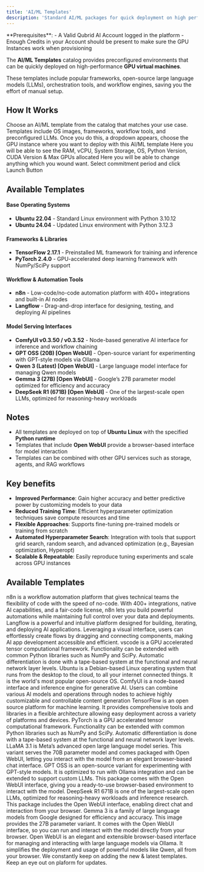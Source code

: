 ```yaml
---
title: 'AI/ML Templates'
description: 'Standard AI/ML packages for quick deployment on high performance GPU virtual machines'
---
```


<Info>
  **Prerequisites**:
  - A Valid Qubrid AI Account logged in the platform
  - Enough Credits in your Account should be present to make sure the GPU Instances work when provisioning
</Info>

The **AI/ML Templates** catalog provides preconfigured environments that can be quickly deployed on high-performance **GPU virtual machines**.  

These templates include popular frameworks, open-source large language models (LLMs), orchestration tools, and workflow engines, saving you the effort of manual setup.  


## How It Works

<Steps>
<Step title="Select a template from the catalog">
  Choose an AI/ML template from the catalog that matches your use case. Templates include OS images, frameworks, workflow tools, and preconfigured LLMs.
</Step>
<Step title="Select a GPU Instance">
  Once you do this, a dropdown appears, choose the GPU instance where you want to deploy with this AI/ML template
</Step>
<Step title="Review the Instance">
  Here you will be able to see the RAM, vCPU, System Storage, OS, Python Version, CUDA Version & Max GPUs allocated
</Step>
<Step title="Customise the Instance">
  Here you will be able to change anything which you wound want. Select commitment period and click Launch Button
</Step>
</Steps>

## Available Templates

#### Base Operating Systems
- **Ubuntu 22.04** - Standard Linux environment with Python 3.10.12  
- **Ubuntu 24.04** - Updated Linux environment with Python 3.12.3  

#### Frameworks & Libraries
- **TensorFlow 2.17.1** - Preinstalled ML framework for training and inference  
- **PyTorch 2.4.0** - GPU-accelerated deep learning framework with NumPy/SciPy support  

#### Workflow & Automation Tools
- **n8n** - Low-code/no-code automation platform with 400+ integrations and built-in AI nodes  
- **Langflow** - Drag-and-drop interface for designing, testing, and deploying AI pipelines  

#### Model Serving Interfaces
- **ComfyUI v0.3.50 / v0.3.52** - Node-based generative AI interface for inference and workflow chaining  
- **GPT OSS (20B) [Open WebUI]** - Open-source variant for experimenting with GPT-style models via Ollama  
- **Qwen 3 (Latest) [Open WebUI]** - Large language model interface for managing Qwen models  
- **Gemma 3 (27B) [Open WebUI]** - Google’s 27B parameter model optimized for efficiency and accuracy  
- **DeepSeek R1 (671B) [Open WebUI]** - One of the largest-scale open LLMs, optimized for reasoning-heavy workloads  

## Notes
- All templates are deployed on top of **Ubuntu Linux** with the specified **Python runtime** 
- Templates that include **Open WebUI** provide a browser-based interface for model interaction
- Templates can be combined with other GPU services such as storage, agents, and RAG workflows

## Key benefits

- **Improved Performance**: Gain higher accuracy and better predictive power by customizing models to your data
- **Reduced Training Time**: Efficient hyperparameter optimization techniques save compute resources and time
- **Flexible Approaches**: Supports fine-tuning pre-trained models or training from scratch
- **Automated Hyperparameter Search**: Integration with tools that support grid search, random search, and advanced optimization (e.g., Bayesian optimization, Hyperopt)
- **Scalable & Repeatable**: Easily reproduce tuning experiments and scale across GPU instances

## Available Templates

<Accordion icon="download" title="n8n">
n8n is a workflow automation platform that gives technical teams the flexibility of code with the speed of no-code. With 400+ integrations, native AI capabilities, and a fair-code license, n8n lets you build powerful automations while maintaining full control over your data and deployments.
</Accordion>
<Accordion icon="download" title="Langflow">
Langflow is a powerful and intuitive platform designed for building, iterating, and deploying AI applications. Leveraging a visual interface, users can effortlessly create flows by dragging and connecting components, making AI app development accessible and efficient.
</Accordion>
<Accordion icon="download" title="VS Code">
vscode is a GPU accelerated tensor computational framework. Functionality can be extended with common Python libraries such as NumPy and SciPy. Automatic differentiation is done with a tape-based system at the functional and neural network layer levels.
</Accordion>
<Accordion icon="download" title="Ubuntu 22.04">
Ubuntu is a Debian-based Linux operating system that runs from the desktop to the cloud, to all your internet connected things. It is the world's most popular open-source OS.
</Accordion>
<Accordion icon="download" title="ComfyUI v0.3.52">
ComfyUI is a node-based interface and inference engine for generative AI. Users can combine various AI models and operations through nodes to achieve highly customizable and controllable content generation
</Accordion>
<Accordion icon="download" title="TensorFlow 2.17.1">
TensorFlow is an open source platform for machine learning. It provides comprehensive tools and libraries in a flexible architecture allowing easy deployment across a variety of platforms and devices.
</Accordion>
<Accordion icon="download" title="Pytorch 2.4.0">
PyTorch is a GPU accelerated tensor computational framework. Functionality can be extended with common Python libraries such as NumPy and SciPy. Automatic differentiation is done with a tape-based system at the functional and neural network layer levels.
</Accordion>
<Accordion icon="download" title="Llama 3.1 (70B) [Open WebUI]">
LLaMA 3.1 is Meta’s advanced open large language model series. This variant serves the 70B parameter model and comes packaged with Open WebUI, letting you interact with the model from an elegant browser-based chat interface.
</Accordion>
<Accordion icon="download" title="GPT OSS (20B) [Open WebUI]">
GPT OSS is an open-source variant for experimenting with GPT-style models. It is optimized to run with Ollama integration and can be extended to support custom LLMs. This package comes with the Open WebUI interface, giving you a ready-to-use browser-based environment to interact with the model.
</Accordion>
<Accordion icon="download" title="DeepSeek R1 (671B) [Open WebUI]">
DeepSeek R1 671B is one of the largest-scale open LLMs, optimized for reasoning-heavy workloads and inference research. This package includes the Open WebUI interface, enabling direct chat and interaction from your browser.
</Accordion>
<Accordion icon="download" title="Gemma 3 (27B) [Open WebUI]">
Gemma 3 is a family of large language models from Google designed for efficiency and accuracy. This image provides the 27B parameter variant. It comes with the Open WebUI interface, so you can run and interact with the model directly from your browser.
</Accordion>
<Accordion icon="download" title="Qwen 3 (Latest) [Open WebUI]">
Open WebUI is an elegant and extensible browser-based interface for managing and interacting with large language models via Ollama. It simplifies the deployment and usage of powerful models like Qwen, all from your browser.
</Accordion>

<Note>
We constantly keep on adding the new & latest templates. Keep an eye out on plaform for updates.
</Note>
